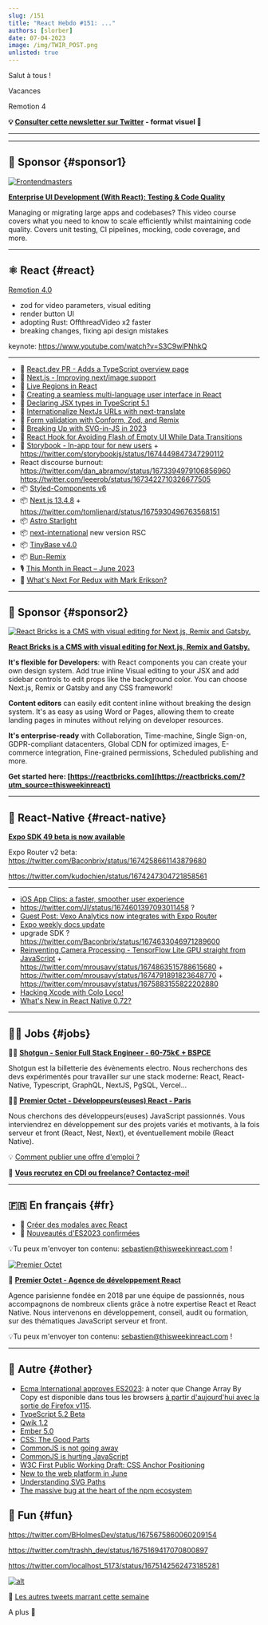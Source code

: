 ```yaml
---
slug: /151
title: "React Hebdo #151: ..."
authors: [slorber]
date: 07-04-2023
image: /img/TWIR_POST.png
unlisted: true
---
```


Salut à tous !

Vacances

Remotion 4

<!-- truncate -->

**💡 [Consulter cette newsletter sur Twitter](https://slo.im/thread) - format visuel 🎨**

---


<Support />

---

## 💸 Sponsor {#sponsor1}

[![Frontendmasters](/emails/issues/151/frontendmasters.png)](https://frontendmasters.com/courses/enterprise-ui-dev/?utm_source=email&utm_medium=thisweekinreact&utm_content=uidev)

**[Enterprise UI Development (With React): Testing & Code Quality](https://frontendmasters.com/courses/enterprise-ui-dev/?utm_source=email&utm_medium=thisweekinreact&utm_content=uidev)**

Managing or migrating large apps and codebases? This video course covers what you need to know to scale efficiently whilst maintaining code quality. Covers unit testing, CI pipelines, mocking, code coverage, and more.

---

## ⚛️ React {#react}

[Remotion 4.0](https://www.remotion.dev/blog/4-0)

- zod for video parameters, visual editing
- render button UI
- adopting Rust: OffthreadVideo x2 faster
- breaking changes, fixing api design mistakes

keynote: https://www.youtube.com/watch?v=S3C9wlPNhkQ

---

- 👀 [React.dev PR - Adds a TypeScript overview page](https://github.com/reactjs/react.dev/pull/6120)
- 👀 [Next.js - Improving next/image support](https://twitter.com/leeerob/status/1674250190432116736)
- 📜 [Live Regions in React](https://dev.to/abbeyperini/live-regions-in-react-4dmd)
- 📜 [Creating a seamless multi-language user interface in React](https://www.honeybadger.io/blog/creating-multi-language-user-interface-with-react/)
- 📜 [Declaring JSX types in TypeScript 5.1](https://blog.logrocket.com/declaring-jsx-types-typescript-5-1/)
- 📜 [Internationalize NextJs URLs with next-translate](https://dev.to/martinratinaud/internationalize-nextjs-urls-with-next-translate-49d8)
- 📜 [Form validation with Conform, Zod, and Remix](https://www.jacobparis.com/content/remix-conform)
- 📜 [Breaking Up with SVG-in-JS in 2023](https://kurtextrem.de/posts/svg-in-js)
- 📜 [React Hook for Avoiding Flash of Empty UI While Data Transitions](https://www.jameskerr.blog/posts/use-data-transition/)
- 📜 [Storybook - In-app tour for new users](https://storybook.js.org/blog/in-app-tour-for-new-users/) + https://twitter.com/storybookjs/status/1674449847347290112
- React discourse burnout: https://twitter.com/dan_abramov/status/1673394979106856960 https://twitter.com/leeerob/status/1673422710326677505
- 📦 [Styled-Components v6](https://github.com/styled-components/styled-components/releases/tag/v6.0.0)
- 📦 [Next.js 13.4.8](https://twitter.com/nextjs/status/1675929873720680459) + https://twitter.com/tomlienard/status/1675930496763568151
- 📦 [Astro Starlight](https://starlight.astro.build/)
- 📦 [next-international](https://twitter.com/tomlienard/status/1675512683007705090) new version RSC
- 📦 [TinyBase v4.0](https://twitter.com/tinybasejs/status/1674826869169070080)
- 📦 [Bun-Remix](https://github.com/jacob-ebey/bun-remix)
- 🎙️ [This Month in React – June 2023](https://podcasters.spotify.com/pod/show/reactiflux/episodes/This-Month-in-React--June-2023-e26dgii)
- 🎥 [What's Next For Redux with Mark Erikson?](https://www.youtube.com/watch?v=n5FK8_EXcbs)

<SubscribeFormEmbed placement="middle" />

---

## 💸 Sponsor {#sponsor2}

[![React Bricks is a CMS with visual editing for Next.js, Remix and Gatsby.](/emails/issues/148/reactbricks.png)](https://reactbricks.com/?utm_source=thisweekinreact)

**[React Bricks is a CMS with visual editing for Next.js, Remix and Gatsby.](https://reactbricks.com/?utm_source=thisweekinreact)**

**It's flexible for Developers**: with React components you can create your own design system. Add true inline Visual editing to your JSX and add sidebar controls to edit props like the background color. You can choose Next.js, Remix or Gatsby and any CSS framework!

**Content editors** can easily edit content inline without breaking the design system. It's as easy as using Word or Pages, allowing them to create landing pages in minutes without relying on developer resources.

**It's enterprise-ready** with Collaboration, Time-machine, Single Sign-on, GDPR-compliant datacenters, Global CDN for optimized images, E-commerce integration, Fine-grained permissions, Scheduled publishing and more.

**Get started here: [https://reactbricks.com](https://reactbricks.com/?utm_source=thisweekinreact)**

---

## 📱 React-Native {#react-native}

**[Expo SDK 49 beta is now available](https://blog.expo.dev/expo-sdk-49-beta-is-now-available-6373e78f8624)**

Expo Router v2 beta: https://twitter.com/Baconbrix/status/1674258661143879680

https://twitter.com/kudochien/status/1674247304721858561

---

- [iOS App Clips: a faster, smoother user experience](https://www.bam.tech/en/article/app-clips-ios-experience-utilisateur)
- https://twitter.com/JI/status/1674601397093011458 ?
- [Guest Post: Vexo Analytics now integrates with Expo Router](https://blog.expo.dev/guest-post-vexo-analytics-now-integrates-with-expo-router-33f2da346bf5)
- [Expo weekly docs update](https://twitter.com/amanhimself/status/1675794149424115714)
- upgrade SDK ? https://twitter.com/Baconbrix/status/1674633046971289600
- [Reinventing Camera Processing - TensorFlow Lite GPU straight from JavaScript](https://mrousavy.com/blog/Reinventing-Camera-Processing) + https://twitter.com/mrousavy/status/1674863515788615680 + https://twitter.com/mrousavy/status/1674791891823648770 + https://twitter.com/mrousavy/status/1675883155822202880
- [Hacking Xcode with Colo Loco!](https://www.youtube.com/watch?v=ucEBfIZOap8)
- [What's New in React Native 0.72?](https://www.youtube.com/watch?v=XNeoSaacyX4)

---

## 🧑‍💻 Jobs {#jobs}

🧑‍💼 [**Shotgun - Senior Full Stack Engineer - 60-75k€ + BSPCE**](https://shotgun.teamtailor.com/jobs/1981578-senior-full-stack-engineer)

Shotgun est la billetterie des évènements electro. Nous recherchons des devs expérimentés pour travailler sur une stack moderne: React, React-Native, Typescript, GraphQL, NextJS, PgSQL, Vercel...

🧑‍💼 [**Premier Octet - Développeurs(euses) React - Paris**](https://www.premieroctet.com/jobs)

Nous cherchons des développeurs(euses) JavaScript passionnés. Vous interviendrez en développement sur des projets variés et motivants, à la fois serveur et front (React, Nest, Next), et éventuellement mobile (React Native).

💡 [Comment publier une offre d'emploi ?](https://thisweekinreact.com/fr/sponsor)

🏢 **[Vous recrutez en CDI ou freelance? Contactez-moi!](https://qq4ph6n1rk0.typeform.com/to/qjSZ38dQ#email={{subscriber.email_address}})**

---

## 🇫🇷 En français {#fr}

- 📜 [Créer des modales avec React](https://www.qphi.dev/posts/comment-creer-modale-react)
- 🎥 [Nouveautés d'ES2023 confirmées](https://www.youtube.com/watch?v=4_am0K48WbE)

💡Tu peux m'envoyer ton contenu: [sebastien@thisweekinreact.com](mailto:sebastien@thisweekinreact.com?subject=Contenu%20en%20fran%C3%A7ais) !

[![Premier Octet](/emails/issues/151/premieroctet.png)](https://www.premieroctet.com/?utm_source=react_hebdo)

💸 **[Premier Octet - Agence de développement React](https://www.premieroctet.com/?utm_source=react_hebdo)**

Agence parisienne fondée en 2018 par une équipe de passionnés, nous accompagnons de nombreux clients grâce à notre expertise React et React Native.
Nous intervenons en développement, conseil, audit ou formation, sur des thématiques JavaScript serveur et front.

💡Tu peux m'envoyer ton contenu: [sebastien@thisweekinreact.com](mailto:sebastien@thisweekinreact.com?subject=Contenu%20en%20fran%C3%A7ais) !

---

## 🔀 Autre {#other}

- [Ecma International approves ES2023](https://www.ecma-international.org/news/ecma-international-approves-new-standards-at-the-125th-general-assembly-27-june-2023/): à noter que Change Array By Copy est disponible dans tous les browsers [à partir d'aujourd'hui avec la sortie de Firefox v115](https://twitter.com/sebastienlorber/status/1676139862745923585).
- [TypeScript 5.2 Beta](https://devblogs.microsoft.com/typescript/announcing-typescript-5-2-beta/)
- [Qwik 1.2](https://www.builder.io/blog/qwik-1-2-performance-autopilot)
- [Ember 5.0](https://blog.emberjs.com/ember-5-0-released/)
- [CSS: The Good Parts](https://www.builder.io/blog/css-the-good-parts)
- [CommonJS is not going away](https://bun.sh/blog/commonjs-is-not-going-away)
- [CommonJS is hurting JavaScript](https://deno.com/blog/commonjs-is-hurting-javascript)
- [W3C First Public Working Draft: CSS Anchor Positioning](https://twitter.com/sebastienlorber/status/1675900466553659396)
- [New to the web platform in June](https://web.dev/web-platform-06-2023/)
- [Understanding SVG Paths](https://www.nan.fyi/svg-paths)
- [The massive bug at the heart of the npm ecosystem](https://blog.vlt.sh/blog/the-massive-hole-in-the-npm-ecosystem)

## 🤭 Fun {#fun}

https://twitter.com/BHolmesDev/status/1675675860060209154

https://twitter.com/trashh_dev/status/1675169417070800897

https://twitter.com/localhost_5173/status/1675142562473185281

[![alt](/emails/issues/122/meme.jpg)](https://twitter.com/TODOTODOTODOTODOTODOTODOTODOTODOTODOTODO)

🤣 [Les autres tweets marrant cette semaine](https://twitter.com/TODOTODOTODOTODOTODOTODOTODOTODOTODOTODO)

A plus 👋

